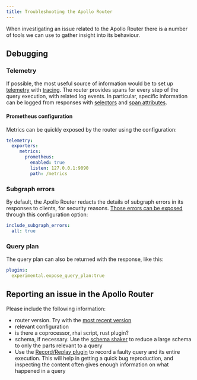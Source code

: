 ```yaml
---
title: Troubleshooting the Apollo Router
---
```


When investigating an issue related to the Apollo Router there is a number of tools we can use to gather insight into its behaviour.

## Debugging

### Telemetry

If possible, the most useful source of information would be to set up [telemetry](../telemetry/overview.mdx) with [tracing](../telemetry/exporters/tracing/overview.mdx). The router provides spans for every step of the query execution, with related log events.
In particular, specific information can be logged from responses with [selectors](../telemetry/instrumentation/selectors) and [span attributes](../telemetry/instrumentation/standard-attributes).

#### Prometheus configuration

Metrics can be quickly exposed by the router using the configuration:

```yaml title="router.yaml"
telemetry:
  exporters:
     metrics:
       prometheus:
         enabled: true
         listen: 127.0.0.1:9090
         path: /metrics
```

### Subgraph errors

By default, the Apollo Router redacts the details of subgraph errors in its responses to clients, for security reasons. [Those errors can be exposed](./subgraph-error-inclusion.mdx) through this configuration option:

```router.yaml
include_subgraph_errors:
  all: true
```

### Query plan

The query plan can also be returned with the response, like this:

```router.yaml
plugins:
  experimental.expose_query_plan:true
```

## Reporting an issue in the Apollo Router

Please include the following information:

* router version. Try with the [most recent version](https://github.com/apollographql/router/releases)
* relevant configuration
* is there a coprocessor, rhai script, rust plugin?
* schema, if necessary. Use the [schema shaker](https://github.com/apollosolutions/schema-shaker) to reduce a large schema to only the parts relevant to a query
* Use the [Record/Replay plugin](https://github.com/apollographql/router/blob/dev/dev-docs/record-replay.md) to record a faulty query and its entire execution. This will help in getting a quick bug reproduction, and inspecting the content often gives enough information on what happened in a query
